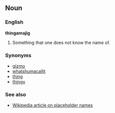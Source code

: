 ==Noun==

===English===
'''thingamajig'''

#Something that one does not know the name of.


===Synonyms===
*[[gizmo]]
*[[whatshumacallit]]
*[[thing]]
*[[thingy]]

===See also===
*[[w:Placeholder name|Wikipedia article on placeholder names]]